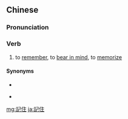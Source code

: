 {{also|记住}}
==Chinese==
{{zh-forms|s=记住}}

===Pronunciation===
{{zh-pron
|m=jìzhù
|c=gei3 zyu6
|cat=v
}}

===Verb===
{{zh-verb}}

# to [[remember]], to [[bear in mind]], to [[memorize]]

====Synonyms====
* {{zh-l|記著/记着}}
* {{qualifier|Hakka}} {{zh-l|記核|tr=ki-he̍t}}

[[mg:記住]]
[[ja:記住]]